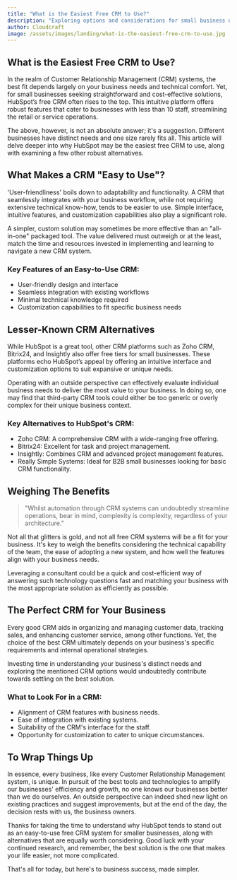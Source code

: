 ```yaml
---
title: "What is the Easiest Free CRM to Use?"
description: "Exploring options and considerations for small business owners in search of the easiest, free CRM solution."
author: Cloudcraft
image: /assets/images/landing/what-is-the-easiest-free-crm-to-use.jpg
---
```


## What is the Easiest Free CRM to Use?

In the realm of Customer Relationship Management (CRM) systems, the best fit depends largely on your business needs and technical comfort. Yet, for small businesses seeking straightforward and cost-effective solutions, HubSpot’s free CRM often rises to the top. This intuitive platform offers robust features that cater to businesses with less than 10 staff, streamlining the retail or service operations.

The above, however, is not an absolute answer; it's a suggestion. Different businesses have distinct needs and one size rarely fits all. This article will delve deeper into why HubSpot may be the easiest free CRM to use, along with examining a few other robust alternatives.

<ServicesBlurb />

## What Makes a CRM "Easy to Use"?

'User-friendliness' boils down to adaptability and functionality. A CRM that seamlessly integrates with your business workflow, while not requiring extensive technical know-how, tends to be easier to use. Simple interface, intuitive features, and customization capabilities also play a significant role.

A simpler, custom solution may sometimes be more effective than an "all-in-one" packaged tool. The value delivered must outweigh or at the least, match the time and resources invested in implementing and learning to navigate a new CRM system.

### Key Features of an Easy-to-Use CRM:

 * User-friendly design and interface
 * Seamless integration with existing workflows
 * Minimal technical knowledge required
 * Customization capabilities to fit specific business needs
 
## Lesser-Known CRM Alternatives
 
While HubSpot is a great tool, other CRM platforms such as Zoho CRM, Bitrix24, and Insightly also offer free tiers for small businesses. These platforms echo HubSpot’s appeal by offering an intuitive interface and customization options to suit expansive or unique needs.

Operating with an outside perspective can effectively evaluate individual business needs to deliver the most value to your business. In doing so, one may find that third-party CRM tools could either be too generic or overly complex for their unique business context.

### Key Alternatives to HubSpot's CRM:

 * Zoho CRM: A comprehensive CRM with a wide-ranging free offering.
 * Bitrix24: Excellent for task and project management.
 * Insightly: Combines CRM and advanced project management features.
 * Really Simple Systems: Ideal for B2B small businesses looking for basic CRM functionality.
  
<GetStartedBlurb />

## Weighing The Benefits

<blockquote>
"Whilst automation through CRM systems can undoubtedly streamline operations, bear in mind, complexity is complexity, regardless of your architecture."
</blockquote>

Not all that glitters is gold, and not all free CRM systems will be a fit for your business. It's key to weigh the benefits considering the technical capability of the team, the ease of adopting a new system, and how well the features align with your business needs.

Leveraging a consultant could be a quick and cost-efficient way of answering such technology questions fast and matching your business with the most appropriate solution as efficiently as possible.

## The Perfect CRM for Your Business

Every good CRM aids in organizing and managing customer data, tracking sales, and enhancing customer service, among other functions. Yet, the choice of the best CRM ultimately depends on your business's specific requirements and internal operational strategies.

Investing time in understanding your business's distinct needs and exploring the mentioned CRM options would undoubtedly contribute towards settling on the best solution.

### What to Look For in a CRM:

 * Alignment of CRM features with business needs.
 * Ease of integration with existing systems.
 * Suitability of the CRM's interface for the staff.
 * Opportunity for customization to cater to unique circumstances.
 
## To Wrap Things Up

In essence, every business, like every Customer Relationship Management system, is unique. In pursuit of the best tools and technologies to amplify our businesses' efficiency and growth, no one knows our businesses better than we do ourselves. An outside perspective can indeed shed new light on existing practices and suggest improvements, but at the end of the day, the decision rests with us, the business owners.

Thanks for taking the time to understand why HubSpot tends to stand out as an easy-to-use free CRM system for smaller businesses, along with alternatives that are equally worth considering. Good luck with your continued research, and remember, the best solution is the one that makes your life easier, not more complicated.

That's all for today, but here's to business success, made simpler.